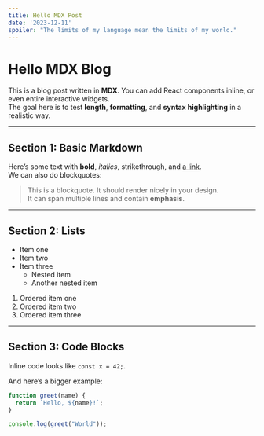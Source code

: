 ```yaml
---
title: Hello MDX Post
date: '2023-12-11'
spoiler: "The limits of my language mean the limits of my world."
---
```


# Hello MDX Blog

This is a blog post written in **MDX**. You can add React components inline, or even entire interactive widgets.  
The goal here is to test **length**, **formatting**, and **syntax highlighting** in a realistic way.

---

## Section 1: Basic Markdown

Here’s some text with **bold**, *italics*, ~~strikethrough~~, and [a link](https://example.com).  
We can also do blockquotes:

> This is a blockquote. It should render nicely in your design.  
> It can span multiple lines and contain **emphasis**.

---

## Section 2: Lists

- Item one
- Item two
- Item three
  - Nested item
  - Another nested item

1. Ordered item one
2. Ordered item two
3. Ordered item three

---

## Section 3: Code Blocks

Inline code looks like `const x = 42;`.

And here’s a bigger example:

```javascript
function greet(name) {
  return `Hello, ${name}!`;
}

console.log(greet("World"));
